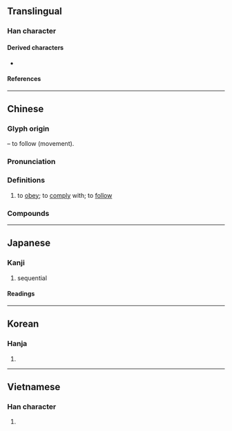 {{character info/new}}
==Translingual==

===Han character===
{{Han char|rn=60|rad=彳|as=09|sn=12|four=22264|canj=HOHJU|ids=⿰彳盾}}

====Derived characters====
* {{l|mul|[[㵌]], [[𣛝]], [[𦅑]], [[𧝩]]}}

====References====
{{Han ref|kx=0369.280|dkj=10187|dj=0696.020|hdz=20835.040|uh=5FAA}}

----

==Chinese==
{{zh-forms}}

===Glyph origin===
{{Han etym}}
{{Han compound|彳|t1=movement|盾|ls=psc|c1=s|c2=p}} – to follow (movement).

===Pronunciation===
{{zh-pron
|m=xún
|c=ceon4
|h=pfs=
|md=
|mn=sûn
|w=
|mc=y
|oc=y
|cat=v
}}

===Definitions===
{{zh-hanzi}}

# to [[obey]]; to [[comply]] with; to [[follow]]

===Compounds===
{{zh-der|因循守舊|徼循|循俗|循環反覆|侵蝕循環|小循環|單循環賽|循吏|循循善誘|循規蹈矩|循理|循陔|因循坐誤|惡性循環|循聲附會|循默|循階|循衣摸床|循良|循線|循環賽|循環論證|循環系統|循環小數|循環制|循環不息|循環|循流|循次而進|循循誘人|循序|循常習故|循尚|循名責實|循名課實|循名考實|循名督實|循名校實|循分|循例|岩石循環|天道循環|天理循環|大循環|因循苟且|依循|循序漸進|因循|循常|拊循|水氣循環|景氣循環|氮循環|碳循環|持循|遵循|蹲循|肺循環|責實循名|血循環|蹈矩循規|體循環|血液循環|蹈規循矩}}

----

==Japanese==

===Kanji===
{{ja-kanji|grade=c|rs=彳09}}

# sequential

====Readings====
{{ja-readings
|goon=じゅん
|kanon=しゅん
|kun=したが-う
}}

----

==Korean==

===Hanja===
{{ko-hanja|hangeul=순}}

# {{defn|lang=ko|sort=彳09}}

----

==Vietnamese==

===Han character===
{{vi-hantu|[[tuần]]|rs=彳09}}

# {{defn|lang=vi|sort=彳09}}